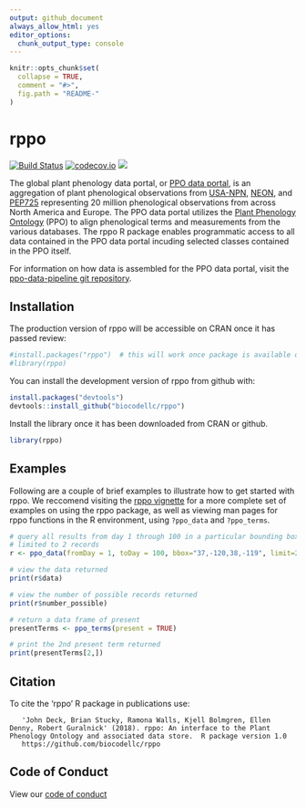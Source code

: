 ```yaml
---
output: github_document
always_allow_html: yes
editor_options: 
  chunk_output_type: console
---
```


<!-- README.md is generated from README.Rmd. Please edit that file -->

```r
knitr::opts_chunk$set(
  collapse = TRUE,
  comment = "#>",
  fig.path = "README-"
)
```

# rppo
[![Build Status](https://travis-ci.org/biocodellc/rppo.svg?branch=master)](https://travis-ci.org/biocodellc/rppo)
[![codecov.io](https://codecov.io/github/r-lib/covr/coverage.svg?branch=master)](https://codecov.io/github/r-lib/covr?branch=master)
[![](https://badges.ropensci.org/175_status.svg)](https://github.com/ropensci/onboarding/issues/207)




The global plant phenology data portal, or [PPO data portal](https://www.plantphenology.org/), is an aggregation of 
plant phenological observations from [USA-NPN](https://www.usanpn.org/usa-national-phenology-network), [NEON](https://www.neonscience.org/), and [PEP725](http://www.pep725.eu/) representing 
20 million phenological observations from across North America and Europe.  The PPO data portal utilizes the [Plant
Phenology Ontology](https://github.com/PlantPhenoOntology/ppo/) (PPO) to align phenological
terms and measurements from the various databases. The rppo R package enables programmatic access to all data contained in the PPO data portal incuding selected classes contained in the PPO itself.  

For information on how data is assembled for the PPO data portal, visit the 
[ppo-data-pipeline git repository](https://github.com/biocodellc/ppo-data-pipeline).

## Installation

The production version of rppo will be accessible on CRAN once it has passed review:
```r
#install.packages("rppo")  # this will work once package is available on CRAN
#library(rppo)
```

You can install the development version of rppo from github with:

```r
install.packages("devtools")
devtools::install_github("biocodellc/rppo")
```


Install the library once it has been downloaded from CRAN or github.

```r
library(rppo)
```

## Examples

Following are a couple of brief examples to illustrate how to get started with rppo.  We reccomend visiting the [rppo vignette](http://htmlpreview.github.io/?https://github.com/biocodellc/rppo/blob/master/vignettes/rppo-vignette.html) for a more complete set of examples on using the rppo package, as well as viewing man pages for rppo functions in the R environment, using `?ppo_data` and `?ppo_terms`.  

```r
# query all results from day 1 through 100 in a particular bounding box, 
# limited to 2 records
r <- ppo_data(fromDay = 1, toDay = 100, bbox="37,-120,38,-119", limit=2)

# view the data returned
print(r$data)

# view the number of possible records returned
print(r$number_possible)

# return a data frame of present
presentTerms <- ppo_terms(present = TRUE)

# print the 2nd present term returned
print(presentTerms[2,])
```

## Citation
To cite the 'rppo' R package in publications use:

```
   'John Deck, Brian Stucky, Ramona Walls, Kjell Bolmgren, Ellen Denny, Robert Guralnick' (2018). rppo: An interface to the Plant Phenology Ontology and associated data store.  R package version 1.0
   https://github.com/biocodellc/rppo
```

## Code of Conduct
View our [code of conduct](CONDUCT.md)
